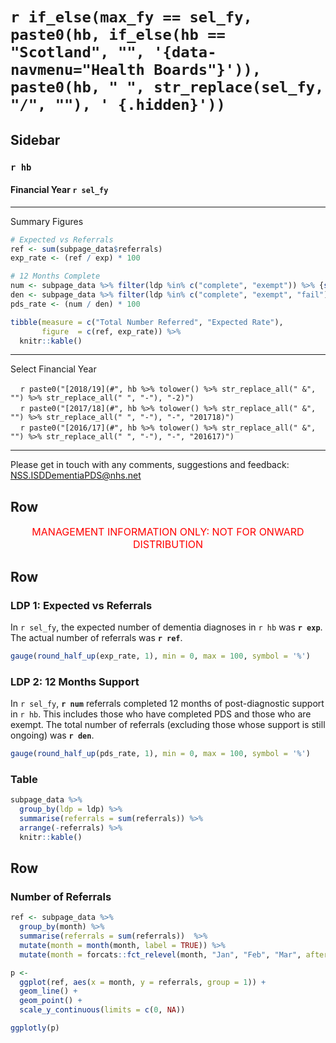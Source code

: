 `r if_else(max_fy == sel_fy, paste0(hb, if_else(hb == "Scotland", "", '{data-navmenu="Health Boards"}')), paste0(hb, " ", str_replace(sel_fy, "/", ""), ' {.hidden}'))`
=================================================


Sidebar {.sidebar}
-----------------------------------------------------------------------

### `r hb`
#### Financial Year `r sel_fy`

***

Summary Figures

```r

# Expected vs Referrals
ref <- sum(subpage_data$referrals)
exp_rate <- (ref / exp) * 100

# 12 Months Complete
num <- subpage_data %>% filter(ldp %in% c("complete", "exempt")) %>% {sum(.$referrals)}
den <- subpage_data %>% filter(ldp %in% c("complete", "exempt", "fail")) %>% {sum(.$referrals)}
pds_rate <- (num / den) * 100

```

```r
tibble(measure = c("Total Number Referred", "Expected Rate"),
       figure  = c(ref, exp_rate)) %>%
  knitr::kable()
```

***

Select Financial Year

<!-- For some reason need '-2' on end of 1819 links - check why this is -->
|     `r paste0("[2018/19](#", hb %>% tolower() %>% str_replace_all(" &", "") %>% str_replace_all(" ", "-"), "-2)")`
|     `r paste0("[2017/18](#", hb %>% tolower() %>% str_replace_all(" &", "") %>% str_replace_all(" ", "-"), "-", "201718)")`
|     `r paste0("[2016/17](#", hb %>% tolower() %>% str_replace_all(" &", "") %>% str_replace_all(" ", "-"), "-", "201617)")`

***

<!-- Reword this and try and force to bottom of sidebar -->
Please get in touch with any comments, suggestions and feedback: [NSS.ISDDementiaPDS@nhs.net](mailto:NSS.ISDDementiaPDS@nhs.net)


Row {data-height=30}
-----------------------------------------------------------------------

<!-- Management Information tagline -->
<font size="3"> 
<center> 
<span style="color:red"> 
MANAGEMENT INFORMATION ONLY: NOT FOR ONWARD DISTRIBUTION 
</span> </center> </font> 


Row
----------------------------------------------------------------------

### LDP 1: Expected vs Referrals

In `r sel_fy`, the expected number of dementia diagnoses in `r hb` was **`r exp`**. The actual number of referrals was **`r ref`**. 

```r
gauge(round_half_up(exp_rate, 1), min = 0, max = 100, symbol = '%')
```

### LDP 2: 12 Months Support

In `r sel_fy`, **`r num`** referrals completed 12 months of post-diagnostic support in `r hb`. This includes those who have completed PDS and those who are exempt. The total number of referrals (excluding those whose support is still ongoing) was **`r den`**.

```r
gauge(round_half_up(pds_rate, 1), min = 0, max = 100, symbol = '%')
```

### Table

```r
subpage_data %>% 
  group_by(ldp = ldp) %>% 
  summarise(referrals = sum(referrals)) %>% 
  arrange(-referrals) %>% 
  knitr::kable()
```



Row {data-height=500}
----------------------------------------------------------------------

### Number of Referrals {data-width=800}

```r
ref <- subpage_data %>%
  group_by(month) %>%
  summarise(referrals = sum(referrals))  %>%
  mutate(month = month(month, label = TRUE)) %>%
  mutate(month = forcats::fct_relevel(month, "Jan", "Feb", "Mar", after = Inf))

p <- 
  ggplot(ref, aes(x = month, y = referrals, group = 1)) + 
  geom_line() +
  geom_point() +
  scale_y_continuous(limits = c(0, NA))
```

```r
ggplotly(p)
```

